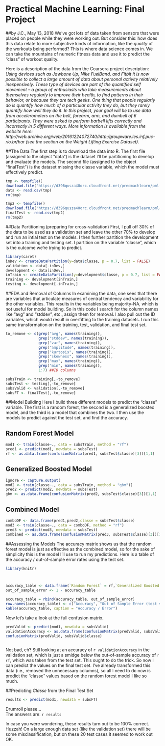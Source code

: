 Practical Machine Learning: Final Project
========================================
##by J.C., May 13, 2018
We've got lots of data taken from sensors that were placed on people while they were working out. But consider this: how does this data relate to more subjective kinds of information, like the *quality* of the workouts being performed? This is where data science comes in. We can take the mountains of numeric fitness data and use it to predict the "class" of workout quality.  

Here is a description of the data from the Coursera project description:  
*Using devices such as Jawbone Up, Nike FuelBand, and Fitbit it is now possible to collect a large amount of data about personal activity relatively inexpensively. These type of devices are part of the quantified self movement – a group of enthusiasts who take measurements about themselves regularly to improve their health, to find patterns in their behavior, or because they are tech geeks. One thing that people regularly do is quantify how much of a particular activity they do, but they rarely quantify how well they do it. In this project, your goal will be to use data from accelerometers on the belt, forearm, arm, and dumbell of 6 participants. They were asked to perform barbell lifts correctly and incorrectly in 5 different ways. More information is available from the website here: http://web.archive.org/web/20161224072740/http:/groupware.les.inf.puc-rio.br/har (see the section on the Weight Lifting Exercise Dataset).*

##The Data
The first step is to download the data into R. The first file (assigned to the object "data") is the dataset I'll be partitioning to develop and evaluate the models. The second file (assigned to the object "finalTest") is the dataset missing the classe variable, which the model must effectively predict. 

```r
tmp <- tempfile()
download.file("https://d396qusza40orc.cloudfront.net/predmachlearn/pml-training.csv", destfile = tmp)
data <- read.csv(tmp)
rm(tmp)

tmp2 <- tempfile()
download.file("https://d396qusza40orc.cloudfront.net/predmachlearn/pml-testing.csv", destfile = tmp2)
finalTest <- read.csv(tmp2)
rm(tmp2)
```

##Data Partitioning (preparing for cross-validation)
First, I pull off 30% of the data to be used as a validation set and leave the other 70% to develop and run an intial test on the models. I then further partition the development set into a training and testing set. I partition on the variable "classe", which is the outcome we're trying to predict. 
```r
library(caret)
inDev <- createDataPartition(y=data$classe, p = 0.7, list = FALSE)
validation <- data[-inDev,]
development <- data[inDev,]
inTrain <- createDataPartition(y=development$classe, p = 0.7, list = FALSE)
training <- development[inTrain,]
testing <- development[-inTrain,]
```

##EDA and Removal of Columns
In examining the data, one sees that there are variables that articulate measures of central tendency and variability for the other variables. This results in the variables being majority-NA, which is not useful for model building. So in this code I search for the column names like "avg" and "stddev", etc., assign them for removal. I also pull out the ID variables, which would result in overfitting to the training datasets. I run this same transformation on the training, test, validation, and final test set. 
```r
to_remove <- c(grep("avg", names(training)),
               grep("stddev", names(training)),
               grep("var", names(training)), 
               grep("amplitude", names(training)), 
               grep("kurtosis", names(training)), 
               grep("skewness", names(training)), 
               grep("max", names(training)), 
               grep("min", names(training)),
               1:7) ##ID columns

subsTrain <- training[,-to_remove]
subsTest <- testing[,-to_remove]
subsValid <- validation[,-to_remove]
subsFT <- finalTest[,-to_remove]
```

##Model Building
Here I build three different models to predict the "classe" variable. The first is a random forest, the second is a generalized boosted model, and the third is a model that combines the two. I then use the models to predict against the test set, and find the accuracy. 

## Random Forest Model
```r
mod1 <- train(classe~., data = subsTrain, method = "rf")
pred1 <- predict(mod1, newdata = subsTest)
rf <- as.data.frame(confusionMatrix(pred1, subsTest$classe)[3])[1,1]
```

## Generalized Boosted Model
```r
ignore <- capture.output(
mod2 <- train(classe~., data = subsTrain, method = "gbm"))
pred2 <- predict(mod2, newdata = subsTest)
gbm <- as.data.frame(confusionMatrix(pred2, subsTest$classe)[3])[1,1]
```

## Combined Model
```r
comboDF <- data.frame(pred1,pred2,classe = subsTest$classe)
mod3 <- train(classe~., data = comboDF, method = "rf")
pred3 <- predict(mod3, newdata = subsTest)
combined <- as.data.frame(confusionMatrix(pred3, subsTest$classe)[3])[1,1]
```

##Assessing the Models
The accuracy matrix shows us that the random forest model is just as effective as the combined model, so for the sake of simplicity this is the model I'll use to run my predictions. Here is a table of the accuracy / out-of-sample error rates using the test set.  
```r
library(knitr)



accuracy_table <- data.frame(`Random Forest` = rf,`Generalized Boosted Model` = gbm,`Combined Model`= combined)
out_of_sample_error <- 1 - accuracy_table 

accuracy_table = rbind(accuracy_table, out_of_sample_error)
row.names(accuracy_table) <- c("Accuracy", "Out of Sample Error (test set)")
kable(accuracy_table, caption = "Accuracy / Error")
```


Now let's take a look at the full confusion matrix. 
```r
predValid <- predict(mod1, newdata = subsValid)
validationAccuracy <- as.data.frame(confusionMatrix(predValid, subsValid$classe)[3])[1,1]
confusionMatrix(predValid, subsValid$classe)
                                 
```

Not bad, eh? Still looking at an accuracy of `r validationAccuracy` in the validation set, which is just a smidge below the out-of-sample accuracy of  `r rf`, which was taken from the test set. This ought to do the trick. So now I can predict the values on the final test set. I've already transformed this data (i.e., removed the unnecessary columns), so all I need to do now is predict the "classe" values based on the random forest model I like so much. 

##Predicting *Classe* from the Final Test Set
```r
results <- predict(mod1, newdata = subsFT)
```
 Drumroll please...  
 The answers are: `r results`  
   
In case you were wondering, these results turn out to be 100% correct. Huzzah! On a large enough data set (like the validation set) there will be some misclassification, but on these 20 test cases it seemed to work out OK. 